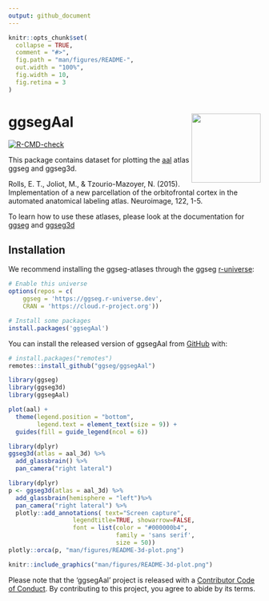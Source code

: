 ```yaml
---
output: github_document
---
```


<!-- README.md is generated from README.Rmd. Please edit that file -->

```r
knitr::opts_chunk$set(
  collapse = TRUE,
  comment = "#>",
  fig.path = "man/figures/README-",
  out.width = "100%",
  fig.width = 10, 
  fig.retina = 3
)
```

# ggsegAal <img src='man/figures/logo.png' align="right" height="138.5" />

<!-- badges: start -->
[![R-CMD-check](https://github.com/ggseg/ggsegAal/workflows/R-CMD-check/badge.svg)](https://github.com/ggseg/ggsegAal/actions)
<!-- badges: end -->

This package contains dataset for plotting the [aal](https://www.sciencedirect.com/science/article/abs/pii/S1053811915006953?via%3Dihub) atlas ggseg and ggseg3d. 

Rolls, E. T., Joliot, M., & Tzourio-Mazoyer, N. (2015). Implementation of a new parcellation of the orbitofrontal cortex in the automated anatomical labeling atlas. Neuroimage, 122, 1-5.

To learn how to use these atlases, please look at the documentation for [ggseg](https://ggseg.github.io/ggseg/) and [ggseg3d](https://ggseg.github.io/ggseg3d)

## Installation

We recommend installing the ggseg-atlases through the ggseg [r-universe](https://ggseg.r-universe.dev/ui#builds):

```r
# Enable this universe
options(repos = c(
    ggseg = 'https://ggseg.r-universe.dev',
    CRAN = 'https://cloud.r-project.org'))

# Install some packages
install.packages('ggsegAal')
```

You can install the released version of ggsegAal from [GitHub](https://github.com/) with:

``` r
# install.packages("remotes")
remotes::install_github("ggseg/ggsegAal")
```

```r
library(ggseg)
library(ggseg3d)
library(ggsegAal)

plot(aal) +
  theme(legend.position = "bottom", 
        legend.text = element_text(size = 9)) +
  guides(fill = guide_legend(ncol = 6))

```

```r
library(dplyr)
ggseg3d(atlas = aal_3d) %>% 
  add_glassbrain() %>% 
  pan_camera("right lateral")
```

```r
library(dplyr)
p <- ggseg3d(atlas = aal_3d) %>%
  add_glassbrain(hemisphere = "left")%>%
  pan_camera("right lateral") %>%
  plotly::add_annotations( text="Screen capture",
                  legendtitle=TRUE, showarrow=FALSE,
                  font = list(color = "#000000b4",
                              family = 'sans serif',
                              size = 50))
plotly::orca(p, "man/figures/README-3d-plot.png")
```

```r
knitr::include_graphics("man/figures/README-3d-plot.png")
```

Please note that the 'ggsegAal' project is released with a
[Contributor Code of Conduct](CODE_OF_CONDUCT.md).
By contributing to this project, you agree to abide by its terms.
